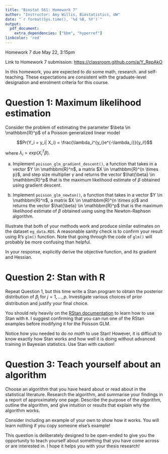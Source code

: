 ```yaml
---
title: "Biostat 561: Homework 7"
author: "Instructor: Amy Willis, Biostatistics, UW"
date: "`r format(Sys.time(), '%d %B, %Y')`"
output:
  pdf_document:
    extra_dependencies: ["bbm", "hyperref"]
linkcolor: 'red'
---
```


Homework 7 due May 22, 3:15pm

Link to Homework 7 submission: [https://classroom.github.com/a/Y_RepAkO](https://classroom.github.com/a/Y_RepAkO)

In this homework, you are expected to do some math, research. and self-teaching. These expectations are consistent with the graduate-level designation and enrolment criteria for this course.

# Question 1: Maximum likelihood estimation

Consider the problem of estimating the parameter $\beta \in \mathbbm{R}^p$ of a Poisson generalized linear model

$$Pr(Y_i = y_i| X_i) = \frac{\lambda_i^{y_i}e^{-\lambda_i}}{y_i!}$$

where $\lambda_i = exp\left(X_i^T\beta\right).$

(a) Implement `poisson_glm_gradient_descent()`, a function that takes in a vector $Y \in \mathbbm{R}^n$, a matrix $X \in \mathbbm{R}^{n \times p}$, and step size multiplier $\gamma$ and returns the vector $\hat{\beta}  \in \mathbbm{R}^p$ that is the maximum likelihood estimate of $\beta$ obtained using gradient descent.

(b) Implement `poisson_glm_newton()`, a function that takes in a vector $Y \in \mathbbm{R}^n$, a matrix $X \in \mathbbm{R}^{n \times p}$ and returns the vector $\hat{\beta}  \in \mathbbm{R}^p$ that is the maximum likelihood estimate of $\beta$ obtained using using the Newton-Raphson algorithm.

Illustrate that both of your methods work and produce similar estimates on the dataset `eg_data.RDS`. A reasonable sanity check is to confirm your result using R's `glm()` function. Note that going through the code of `glm()` will probably be more confusing than helpful.

In your response, explicitly derive the objective function, and its gradient and Hessian.

# Question 2: Stan with R

Repeat Question 1, but this time write a Stan program to obtain the posterior distribution of $\beta_j$ for $j = 1, \ldots, p$. Investigate various choices of prior distribution and justify your final choice.

You should rely heavily on the [RStan documentation](http://mc-stan.org/rstan/articles/rstan.html) to learn how to use Stan with `R`. I suggest confirming that you can run one of the RStan examples before modifying it for the Poisson GLM. 

Notice how you needed to do *no math* to use Stan! However, it is difficult to know exactly how Stan works and how well it is doing without advanced training in Bayesian statistics. Use Stan with caution!

# Question 3: Teach yourself about an algorithm

Choose an algorithm that you have heard about or read about in the statistical literature. Research the algorithm, and summarise your findings in a report of approximately one page. Describe the purpose of the algorithm, outline the algorithm, and give intuition or results that explain why the algorithm works. 

Consider including an example of your own to show how it works. You will learn nothing if you copy someone else's example!

This question is deliberately designed to be open-ended to give you the opportunity to teach yourself about something that you have come across or are interested in. I hope it helps you with your thesis research!
